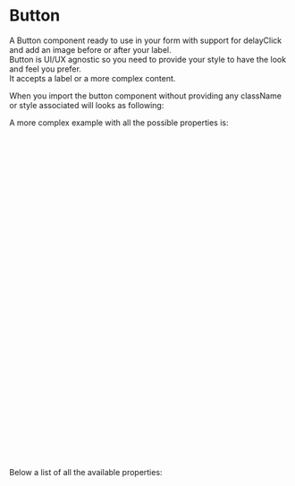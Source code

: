 
<Meta title="DCXLibrary/Form/Button/Documentation" />

# Button

A Button component ready to use in your form with support for delayClick and add an image before or after your label.  
Button is UI/UX agnostic so you need to provide your style to have the look and feel you prefer.  
It accepts a label or a more complex content.

When you import the button component without providing any className or style associated will looks as following:

<Canvas of={ButtonStories.Unstyled} />

A more complex example with all the possible properties is:

```js
<Button
  label="Start Now"
  onClick={buttonHandler}
  disableClickForMs={2000}
  disable={true}
  isLoading={true}
  loadingLabel="loading..."
  customLoadingPreImage={<span>spinner</span>}
  customLoadingPostImage={<span>spinner</span>}
  customPostfixImg={
    <svg
      xmlns="http://www.w3.org/2000/svg"
      width="17.5"
      height="19"
      viewBox="0 0 33 40"
      aria-hidden="true"
      focusable="false"
    >
      <path fill="currentColor" d="M0 0h13l20 20-20 20H0l20-20z"></path>
    </svg>
  }
  customPrefixImg={
    <svg
      xmlns="http://www.w3.org/2000/svg"
      width="17.5"
      height="19"
      viewBox="0 0 33 40"
      aria-hidden="true"
      focusable="false"
    >
      <path fill="currentColor" d="M0 0h13l20 20-20 20H0l20-20z"></path>
    </svg>
  }
  formAction="https://www.capgemini.com/gb-en/"
  name="submit"
  value="value"
  className="class"
  variant="primary"
/>
```

Below a list of all the available properties:

<ArgTypes of={ButtonStories} />
